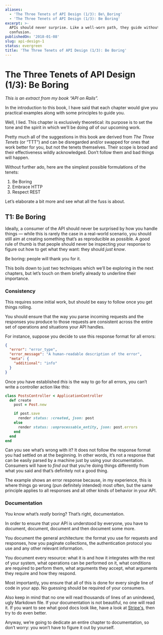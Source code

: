 ```yaml
---
aliases:
  - 'The Three Tenets of API Design (1/3): Be\_Boring'
  - 'The Three Tenets of API Design (1/3): Be Boring'
excerpt: >-
  APIs should never surprise. Like a well-worn path, they guide without
  confusion.
publishedOn: '2018-01-08'
slug: api-design-1
status: evergreen
title: 'The Three Tenets of API Design (1/3): Be Boring'
---
```

# The Three Tenets of API Design (1/3): Be Boring

_This is an extract from my book “API on Rails”._

In the introduction to this book, I have said that each chapter would give you practical examples along with some principles to guide you.

Well, I lied. This chapter is exclusively theoretical: its purpose is to set the tone and the spirit in which we’ll be doing _all_ of our upcoming work.

Pretty much all of the suggestions in this book are derived from _The Three Tenets_ (or “TTT”) and can be disregarded and/or swapped for ones that work better for you, but not the tenets themselves. Their scope is broad and their effectiveness wildly acknowledged. Don’t follow them and bad things will happen.

Without further ado, here are the simplest possible formulations of the tenets:

1. Be Boring
2. Embrace HTTP
3. Respect REST

Let’s elaborate a bit more and see what all the fuss is about.

## T1: Be Boring

Ideally, a consumer of the API should never be surprised by how you handle things — while this is rarely the case in a real-world scenario, you should still aim at creating something that’s as reproducible as possible. A good rule of thumb is that people should never be inspecting your response to figure out how to get what they want: they should _just know_.

Be boring: people will thank you for it.

This boils down to just two techniques which we’ll be exploring in the next chapters, but let’s touch on them briefly already to underline their importance.

### Consistency

This requires some initial work, but should be easy to follow once you get things rolling.

You should ensure that the way you parse incoming requests and the responses you produce to those requests are consistent across the entire set of operations and situations your API handles.

For instance, suppose you decide to use this response format for all errors:

```json
{
  "error": "error_type",
  "error_message": "A human-readable description of the error",
  "meta": {
    "additional": "info"
  }
}
```

Once you have established _this_ is the way to go for all errors, you can’t write a controller action like this:

```ruby
class PostsController < ApplicationController
  def create
    post = Post.new

    if post.save
      render status: :created, json: post
    else
      render status: :unprocessable_entity, json: post.errors
    end
  end
end
```

Can you see what’s wrong with it? It does not follow the response format you had settled on at the beginning. In other words, it’s not a response that can be easily parsed by a machine just by using your documentation. Consumers will have to _find out_ that you’re doing things differently from what you said and that’s definitely not a good thing.

The example shows an error response because, in my experience, this is where things go wrong (pun definitely intended) most often, but the same principle applies to all responses and all other kinds of behavior in your API.

### Documentation

You know what’s _really_ boring? That’s right, documentation.

In order to ensure that your API is understood by everyone, you have to document, document, document and then document some more.

You document the general architecture: the format you use for requests and responses, how you paginate collections, the authentication protocol you use and any other relevant information.

You document every resource: what it is and how it integrates with the rest of your system, what operations can be performed on it, what conditions are required to perform them, what arguments they accept, what arguments they require and how they respond.

Most importantly, you ensure that all of this is done for every single line of code in your app. No guessing should be required of your consumers.

Also keep in mind that no one will read thousands of lines of an unindexed, ugly Markdown file. If your documentation is not beautiful, no one will read it. If you want to see what good docs look like, have a look at [Stripe's](https://stripe.com/docs/api), then try to do even better.

Anyway, we’re going to dedicate an entire chapter to documentation, so don’t worry: you won’t have to figure it out by yourself.
